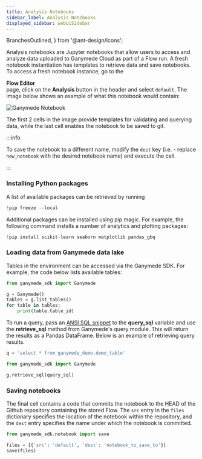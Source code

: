 ```yaml
---
title: Analysis Notebooks
sidebar_label: Analysis Notebooks
displayed_sidebar: webUiSidebar
---
```


  BranchesOutlined,
} from '@ant-design/icons';

Analysis notebooks are Jupyter notebooks that allow users to access and analyze data uploaded to Ganymede Cloud as part of a Flow run.  A fresh notebook instantiation has templates to retrieve data and save notebooks.  To access a fresh notebook instance, go to the <div className="button darkblue_button"><BranchesOutlined /> **Flow Editor**</div> page, click on the **Analysis** button in the header and select `default`.  The image below shows an example of what this notebook would contain:

![Ganymede Notebook](https://ganymede-bio.mo.cloudinary.net/apiServer/GanymedeNotebook_20230405.png)

The first 2 cells in the image provide templates for validating and querying data, while the last cell enables the notebook to be saved to git.

:::info

To save the notebook to a different name, modify the `dest` key (i.e. - replace `new_notebook` with the desired notebook name) and execute the cell.

:::

### Installing Python packages

A list of available packages can be retrieved by running

```python
!pip freeze --local
```

Additional packages can be installed using pip magic.  For example, the following command installs a number of analytics and plotting packages:

```python
!pip install scikit-learn seaborn matplotlib pandas_gbq
```

### Loading data from Ganymede data lake

Tables in the environment can be accessed via the Ganymede SDK.  For example, the code below lists available tables:

```python
from ganymede_sdk import Ganymede

g = Ganymede()
tables = g.list_tables()
for table in tables:
    print(table.table_id)
```

To run a query, pass an [ANSI SQL snippet](https://cloud.google.com/bigquery/docs/reference/standard-sql/query-syntax) to the __query_sql__ variable and use the __retrieve_sql__ method from Ganymede's query module.  This will return the results as a Pandas DataFrame.  Below is an example of retrieving query results.

```python
q = 'select * from ganymede_demo.demo_table'
```
```python
from ganymede_sdk import Ganymede

g.retrieve_sql(query_sql)
```

### Saving notebooks

The final cell contains a code that commits the notebook to the HEAD of the Github repository containing the stored Flow.  The `src` entry in the `files` dictionary specifies the location of the notebook within the repository, and the `dest` entry specifies the name under which the notebook is committed.

```python
from ganymede_sdk.notebook import save

files = [{'src': 'default', 'dest': 'notebook_to_save_to'}]
save(files)
```